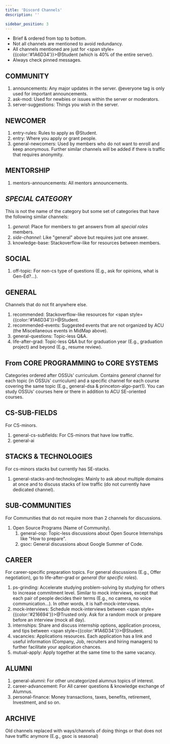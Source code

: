 ```yaml
---
title: 'Discord Channels'
description: ''

sidebar_position: 3
---
```


-   Brief & ordered from top to bottom.
-   Not all channels are mentioned to avoid redundancy.
-   All channels mentioned are just for <span style={{color:'#1A6D34'}}>@Student</span> (which is 40% of the entire server).
-   Always check pinned messages.

## COMMUNITY

1. announcements: Any major updates in the server. @everyone tag is only used for important announcements.
2. ask-mod: Used for newbies or issues within the server or moderators.
3. server-suggestions: Things you wish in the server.

## NEWCOMER

1. entry-rules: Rules to apply as @Student.
2. entry: Where you apply or grant people.
3. general-newcomers: Used by members who do not want to enroll and keep anonymous. Further similar channels will be added if there is traffic that requires anonymity.

## MENTORSHIP

1. mentors-announcements: All mentors announcements.

## _SPECIAL CATEGORY_

This is not the name of the category but some set of categories that have the following similar channels:

1. _general_: Place for members to get answers from all _special roles_ members.
2. _side-channel_: Like "general" above but requires just one answer.
3. knowledge-base: Stackoverflow-like for resources between members.

## SOCIAL

1. off-topic: For non-cs type of questions (E.g., ask for opinions, what is Gen-Ed?...).

## GENERAL

Channels that do not fit anywhere else.

1. recommended: Stackoverflow-like resources for <span style={{color:'#1A6D34'}}>@Student</span>.
2. recommended-events: Suggested events that are not organized by ACU (the Miscellaneous events in MidMap above).
3. general-questions: Topic-less Q&A.
4. life-after-grad: Topic-less Q&A but for graduation year (E.g., graduation project) and beyond (E.g., resume review).

## From CORE PROGRAMMING to CORE SYSTEMS

Categories ordered after OSSUs' curriculum. Contains _general_ channel for each topic (in OSSUs' curriculum) and a specific channel for each course covering the same topic (E.g., general-dsa & princeton-algo-part1). You can study OSSUs' courses here or there in addition to ACU SE-oriented courses.

## CS-SUB-FIELDS

For CS-minors.

1. general-cs-subfields: For CS-minors that have low traffic.
2. general-ai

## STACKS & TECHNOLOGIES

For cs-minors stacks but currently has SE-stacks.

1. general-stacks-and-technologies: Mainly to ask about multiple domains at once and to discuss stacks of low traffic (do not currently have dedicated channel).

## SUB-COMMUNITIES

For Communities that do not require more than 2 channels for discussions.

1. Open Source Programs (Name of Community).
    1. general-osp: Topic-less discussions about Open Source Internships like "How to prepare".
    2. gsoc: General discussions about Google Summer of Code.

## CAREER

For career-specific preparation topics. For general discussions (E.g., Offer negotiation), go to life-after-grad or _general_ (for _specific roles_).

1. ps-grinding: Accelerate studying problem-solving by studying for others to increase commitment level. Similar to mock interviews, except that each pair of people decides their terms (E.g., no camera, no voice communication...). In other words, it is half-mock-interviews.
2. mock-interviews: Schedule mock-interviews between <span style={{color:'#216694'}}>@Trusted</span> only. Ask for a random mock or prepare before an interview (mock all day).
3. internships: Share and discuss internship options, application process, and tips between <span style={{color:'#1A6D34'}}>@Student</span>.
4. vacancies: Applications resources. Each application has a link and useful information (Company, Job, recruiters and hiring managers) to further facilitate your application chances.
5. mutual-apply: Apply together at the same time to the same vacancy.

## ALUMNI

1. general-alumni: For other uncategorized alumnus topics of interest.
2. career-advancement: For All career questions & knowledge exchange of Alumnus.
3. personal-finance: Money transactions, taxes, benefits, retirement, Investment, and so on.

## ARCHIVE

Old channels replaced with ways/channels of doing things or that does not have traffic anymore (E.g., gsoc is seasonal)
